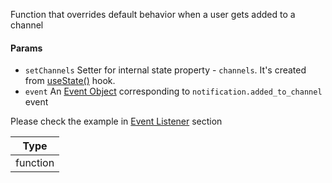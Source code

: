 Function that overrides default behavior when a user gets added to a channel

#### Params
- `setChannels` Setter for internal state property - `channels`. It's created from [useState()](https://reactjs.org/docs/hooks-reference.html#usestate) hook.
- `event` An [Event Object](https://getstream.io/chat/docs/react/event_object/#event-object) corresponding to `notification.added_to_channel` event

Please check the example in [Event Listener](#override-default-behavior) section

| Type |
| - |
| function |
